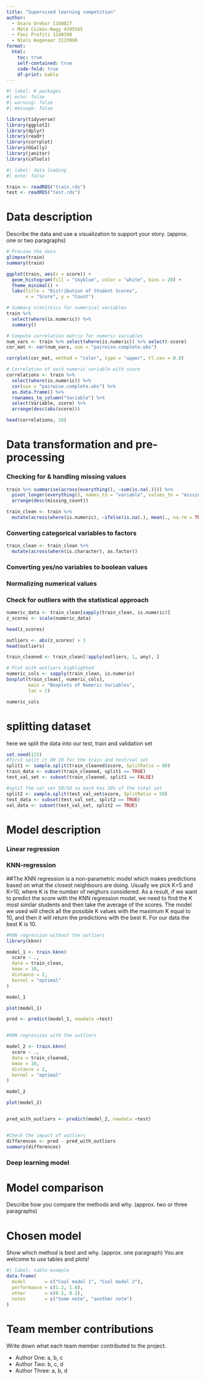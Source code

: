 ```yaml
---
title: "Supervised learning competition"
author: 
  - Osaro Orebor 1168827
  - Máté Csikós-Nagy 4395565
  - Fani Profiti 1240390
  - Niels Wagenaar 3133998
format:
  html:
    toc: true
    self-contained: true
    code-fold: true
    df-print: kable
---
```


```r
#| label: R packages
#| echo: false
#| warning: false
#| message: false

library(tidyverse)
library(ggplot2)
library(dplyr)
library(readr)
library(corrplot)
library(GGally)
library(janitor)
library(caTools)
```

```r
#| label: data loading
#| echo: false

train <- readRDS("train.rds")
test <- readRDS("test.rds")
```

# Data description

Describe the data and use a visualization to support your story. (approx. one or two paragraphs)

```r
# Preview the data
glimpse(train)
summary(train)

```

```r
ggplot(train, aes(x = score)) +
  geom_histogram(fill = "skyblue", color = "white", bins = 20) +
  theme_minimal() +
  labs(title = "Distribution of Student Scores",
       x = "Score", y = "Count")

# Summary statistics for numerical variables
train %>% 
  select(where(is.numeric)) %>% 
  summary()

```

```r

# Compute correlation matrix for numeric variables
num_vars <- train %>% select(where(is.numeric)) %>% select(-score)
cor_mat <- cor(num_vars, use = "pairwise.complete.obs")

corrplot(cor_mat, method = "color", type = "upper", tl.cex = 0.8)

# Correlation of each numeric variable with score
correlations <- train %>%
  select(where(is.numeric)) %>%
  cor(use = "pairwise.complete.obs") %>%
  as.data.frame() %>%
  rownames_to_column("Variable") %>%
  select(Variable, score) %>%
  arrange(desc(abs(score)))

head(correlations, 10)
```
# Data transformation and pre-processing

### Checking for & handling missing values
```r
train %>% summarise(across(everything(), ~sum(is.na(.)))) %>%
  pivot_longer(everything(), names_to = "variable", values_to = "missing_count") %>%
  arrange(desc(missing_count))
```

```r
train_clean <- train %>%
  mutate(across(where(is.numeric), ~ifelse(is.na(.), mean(., na.rm = TRUE), .)))
```

### Converting categorical variables to factors
```r
train_clean <- train_clean %>%
  mutate(across(where(is.character), as.factor))
```

### Converting yes/no variables to boolean values

### Normalizing numerical values

### Check for outliers with the statistical approach
```r
numeric_data <- train_clean[sapply(train_clean, is.numeric)]
z_scores <- scale(numeric_data)

head(z_scores)

outliers <- abs(z_scores) > 3
head(outliers)

train_cleaned <- train_clean[!apply(outliers, 1, any), ]

# Plot with outliers highlighted
numeric_cols <- sapply(train_clean, is.numeric)
boxplot(train_clean[, numeric_cols],
        main = "Boxplots of Numeric Variables",
        las = 2)

numeric_cols
```
# splitting dataset
here we split the data into our test, train and validation set

```r
set.seed(123)
#first split it 80 20 for the train and test/val set
split1 <- sample.split(train_cleaned$score, SplitRatio = 80)
train_data <- subset(train_cleaned, split1 == TRUE)
test_val_set <- subset(train_cleaned, split1 == FALSE)

#split the val set 50/50 so each has 10% of the total set
split2 <- sample.split(test_val_set$score, SplitRatio = 50)
test_data <- subset(test_val_set, split2 == TRUE)
val_data <- subset(test_val_set, split2 == TRUE)
```
# Model description

### Linear regression
### KNN-regression
##The KNN regression is a non-parametric model which makes predictions based on what the closest neighbours are doing. Usually we pick K=5 and K=10, where K is the number of neighors considered. As a result, if we want to predict the score with the KNN regression model, we need to find the K most similar students and then take the average of the scores. The model we used will check all the possible K values with the maximum K equal to 10, and then it will return the predictions with the best K. For our data the best K is 10.

```r
#KNN regression without the outliers
library(kknn)

model_1 <- train.kknn(
  score ~ .,
  data = train_clean,
  kmax = 10,
  distance = 2,
  kernel = "optimal"
)

model_1

plot(model_1)

pred <- predict(model_1, newdata =test)


#KNN regression with the outliers

model_2 <- train.kknn(
  score ~ .,
  data = train_cleaned,
  kmax = 10,
  distance = 2,
  kernel = "optimal"
)

model_2

plot(model_2)


pred_with_outliers <- predict(model_2, newdata =test)


#Check the impact of outliers
differences <- pred - pred_with_outliers
summary(differences)
```
###

### Deep learning model

# Model comparison

Describe how you compare the methods and why. (approx. two or three paragraphs)

# Chosen model

Show which method is best and why. (approx. one paragraph) You are welcome to use tables and plots!

```r
#| label: table example
data.frame(
  model       = c("Cool model 1", "Cool model 2"),
  performance = c(1.2, 1.8),
  other       = c(0.5, 0.3),
  notes       = c("Some note", "another note")
)
```

# Team member contributions

Write down what each team member contributed to the project.

- Author One: a, b, c
- Author Two: b, c, d
- Author Three: a, b, d